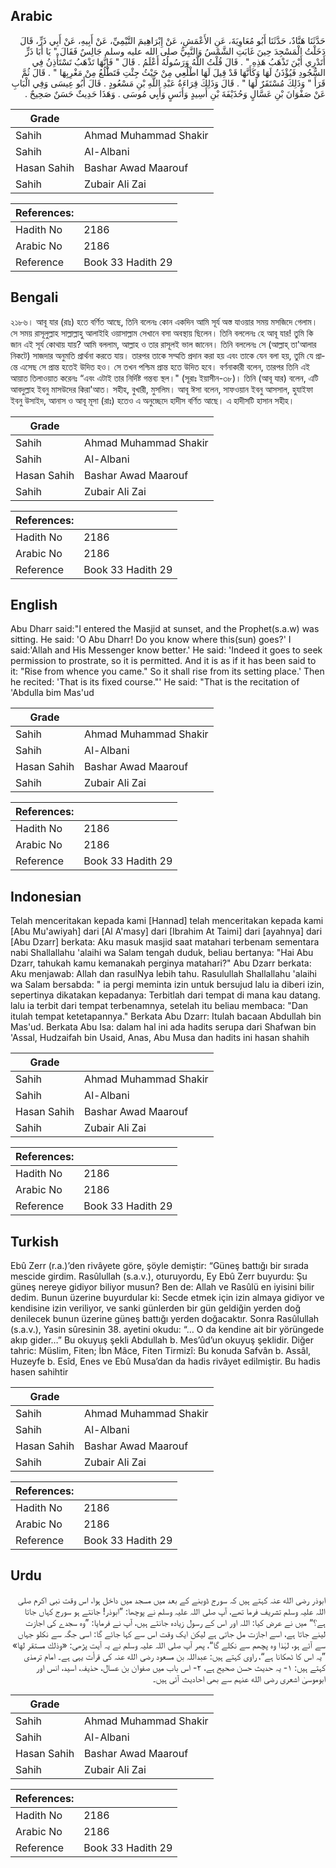 ## Arabic


<div dir="rtl" lang="ar" style={{fontSize:'larger',backgroundColor:'#f8f9fa',padding:20}}>
حَدَّثَنَا هَنَّادٌ، حَدَّثَنَا أَبُو مُعَاوِيَةَ، عَنِ الأَعْمَشِ، عَنْ إِبْرَاهِيمَ التَّيْمِيِّ، عَنْ أَبِيهِ، عَنْ أَبِي ذَرٍّ، قَالَ دَخَلْتُ الْمَسْجِدَ حِينَ غَابَتِ الشَّمْسُ وَالنَّبِيُّ صلى الله عليه وسلم جَالِسٌ فَقَالَ ‏"‏ يَا أَبَا ذَرٍّ أَتَدْرِي أَيْنَ تَذْهَبُ هَذِهِ ‏"‏ ‏.‏ قَالَ قُلْتُ اللَّهُ وَرَسُولُهُ أَعْلَمُ ‏.‏ قَالَ ‏"‏ فَإِنَّهَا تَذْهَبُ تَسْتَأْذِنُ فِي السُّجُودِ فَيُؤْذَنُ لَهَا وَكَأَنَّهَا قَدْ قِيلَ لَهَا اطْلُعِي مِنْ حَيْثُ جِئْتِ فَتَطْلُعُ مِنْ مَغْرِبِهَا ‏"‏ ‏.‏ قَالَ ثُمَّ قَرَأَ ‏"‏ وَذَلِكَ مُسْتَقَرٌ لَهَا ‏"‏ ‏.‏ قَالَ وَذَلِكَ قِرَاءَةُ عَبْدِ اللَّهِ بْنِ مَسْعُودٍ ‏.‏ قَالَ أَبُو عِيسَى وَفِي الْبَابِ عَنْ صَفْوَانَ بْنِ عَسَّالٍ وَحُذَيْفَةَ بْنِ أَسِيدٍ وَأَنَسٍ وَأَبِي مُوسَى ‏.‏ وَهَذَا حَدِيثٌ حَسَنٌ صَحِيحٌ ‏.‏
</div>
<div style={{backgroundColor:'#f8f9fa',padding:20, marginBottom: 10}}><table> <thead> <tr> <th>Grade</th> <th></th> </tr> </thead> <tbody> <tr><td>Sahih</td><td>Ahmad Muhammad Shakir</td></tr><tr><td>Sahih</td><td>Al-Albani</td></tr><tr><td>Hasan Sahih</td><td>Bashar Awad Maarouf</td></tr><tr><td>Sahih</td><td>Zubair Ali Zai</td></tr></tbody></table><table> <thead> <tr> <th>References:</th> <th></th> </tr> </thead> <tbody><tr><td>Hadith No</td><td>2186</td></tr><tr><td>Arabic No</td><td>2186</td></tr><tr><td>Reference</td><td>Book 33 Hadith 29</td></tr></tbody></table></div>

## Bengali


<div dir="ltr" lang="bn" style={{fontSize:'larger',backgroundColor:'#f8f9fa',padding:20}}>
২১৮৬। আবূ যার (রাঃ) হতে বর্ণিত আছে, তিনি বলেনঃ কোন একদিন আমি সূর্য অস্ত যাওয়ার সময় মসজিদে গেলাম। সে সময় রাসূলুল্লাহ সাল্লাল্লাহু আলাইহি ওয়াসাল্লাম সেখানে বসা অবস্থায় ছিলেন। তিনি বললেনঃ হে আবূ যার! তুমি কি জান এই সূর্য কোথায় যায়? আমি বললাম, আল্লাহ ও তার রাসূলই ভাল জানেন। তিনি বললেনঃ সে (আল্লাহ্ তা'আলার নিকটে) সাজদার অনুমতি প্রার্থনা করতে যায়। তারপর তাকে সম্মতি প্রদান করা হয় এবং তাকে যেন বলা হয়, তুমি যে প্রান্তে এসেছ সে প্রান্ত হতেই উদিত হও। সে তখন পশ্চিম প্রান্ত হতে উদিত হবে। বর্ণনাকারী বলেন, তারপর তিনি এই আয়াত তিলাওয়াত করেনঃ “এবং এটাই তার নির্দিষ্ট গন্তব্য স্থল।" (সূরাঃ ইয়াসীন-৩৮)। তিনি (আবূ যার) বলেন, এটি আবদুল্লাহ ইবনু মাসউদের কিরা'আত। সহীহ, বুখারী, মুসলিম। আবূ ঈসা বলেন, সাফওয়ান ইবনু আসসাল, হুযাইফা ইবনু উসাইদ, আনাস ও আবূ মূসা (রাঃ) হতেও এ অনুচ্ছেদে হাদীস বর্ণিত আছে। এ হাদীসটি হাসান সহীহ।
</div>
<div style={{backgroundColor:'#f8f9fa',padding:20, marginBottom: 10}}><table> <thead> <tr> <th>Grade</th> <th></th> </tr> </thead> <tbody> <tr><td>Sahih</td><td>Ahmad Muhammad Shakir</td></tr><tr><td>Sahih</td><td>Al-Albani</td></tr><tr><td>Hasan Sahih</td><td>Bashar Awad Maarouf</td></tr><tr><td>Sahih</td><td>Zubair Ali Zai</td></tr></tbody></table><table> <thead> <tr> <th>References:</th> <th></th> </tr> </thead> <tbody><tr><td>Hadith No</td><td>2186</td></tr><tr><td>Arabic No</td><td>2186</td></tr><tr><td>Reference</td><td>Book 33 Hadith 29</td></tr></tbody></table></div>

## English


<div dir="ltr" lang="en" style={{fontSize:'larger',backgroundColor:'#f8f9fa',padding:20}}>
Abu Dharr said:"I entered the Masjid at sunset, and the Prophet(s.a.w) was sitting. He said: 'O Abu Dharr! Do you know where this(sun) goes?' I said:'Allah and His Messenger know better.' He said: 'Indeed it goes to seek permission to prostrate, so it is permitted. And it is as if it has been said to it: "Rise from whence you came." So it shall rise from its setting place.' Then he recited: 'That is its fixed course."' He said: "That is the recitation of 'Abdulla bim Mas'ud
</div>
<div style={{backgroundColor:'#f8f9fa',padding:20, marginBottom: 10}}><table> <thead> <tr> <th>Grade</th> <th></th> </tr> </thead> <tbody> <tr><td>Sahih</td><td>Ahmad Muhammad Shakir</td></tr><tr><td>Sahih</td><td>Al-Albani</td></tr><tr><td>Hasan Sahih</td><td>Bashar Awad Maarouf</td></tr><tr><td>Sahih</td><td>Zubair Ali Zai</td></tr></tbody></table><table> <thead> <tr> <th>References:</th> <th></th> </tr> </thead> <tbody><tr><td>Hadith No</td><td>2186</td></tr><tr><td>Arabic No</td><td>2186</td></tr><tr><td>Reference</td><td>Book 33 Hadith 29</td></tr></tbody></table></div>

## Indonesian


<div dir="ltr" lang="id" style={{fontSize:'larger',backgroundColor:'#f8f9fa',padding:20}}>
Telah menceritakan kepada kami [Hannad] telah menceritakan kepada kami [Abu Mu'awiyah] dari [Al A'masy] dari [Ibrahim At Taimi] dari [ayahnya] dari [Abu Dzarr] berkata: Aku masuk masjid saat matahari terbenam sementara nabi Shallallahu 'alaihi wa Salam tengah duduk, beliau bertanya: "Hai Abu Dzarr, tahukah kamu kemanakah perginya matahari?" Abu Dzarr berkata: Aku menjawab: Allah dan rasulNya lebih tahu. Rasulullah Shallallahu 'alaihi wa Salam bersabda: " ia pergi meminta izin untuk bersujud lalu ia diberi izin, sepertinya dikatakan kepadanya: Terbitlah dari tempat di mana kau datang. lalu ia terbit dari tempat terbenamnya, setelah itu beliau membaca: "Dan itulah tempat ketetapannya." Berkata Abu Dzarr: Itulah bacaan Abdullah bin Mas'ud. Berkata Abu Isa: dalam hal ini ada hadits serupa dari Shafwan bin 'Assal, Hudzaifah bin Usaid, Anas, Abu Musa dan hadits ini hasan shahih
</div>
<div style={{backgroundColor:'#f8f9fa',padding:20, marginBottom: 10}}><table> <thead> <tr> <th>Grade</th> <th></th> </tr> </thead> <tbody> <tr><td>Sahih</td><td>Ahmad Muhammad Shakir</td></tr><tr><td>Sahih</td><td>Al-Albani</td></tr><tr><td>Hasan Sahih</td><td>Bashar Awad Maarouf</td></tr><tr><td>Sahih</td><td>Zubair Ali Zai</td></tr></tbody></table><table> <thead> <tr> <th>References:</th> <th></th> </tr> </thead> <tbody><tr><td>Hadith No</td><td>2186</td></tr><tr><td>Arabic No</td><td>2186</td></tr><tr><td>Reference</td><td>Book 33 Hadith 29</td></tr></tbody></table></div>

## Turkish


<div dir="ltr" lang="tr" style={{fontSize:'larger',backgroundColor:'#f8f9fa',padding:20}}>
Ebû Zerr (r.a.)’den rivâyete göre, şöyle demiştir: “Güneş battığı bir sırada mescide girdim. Rasûlullah (s.a.v.), oturuyordu, Ey Ebû Zerr buyurdu: Şu güneş nereye gidiyor biliyor musun? Ben de: Allah ve Rasûlü en iyisini bilir dedim. Bunun üzerine buyurdular ki: Secde etmek için izin almaya gidiyor ve kendisine izin veriliyor, ve sanki günlerden bir gün geldiğin yerden doğ denilecek bunun üzerine güneş battığı yerden doğacaktır. Sonra Rasûlullah (s.a.v.), Yasin sûresinin 38. ayetini okudu: “… O da kendine ait bir yörüngede akıp gider…” Bu okuyuş şekli Abdullah b. Mes’ûd’un okuyuş şeklidir. Diğer tahric: Müslim, Fiten; İbn Mâce, Fiten Tirmizî: Bu konuda Safvân b. Assâl, Huzeyfe b. Esîd, Enes ve Ebû Musa’dan da hadis rivâyet edilmiştir. Bu hadis hasen sahihtir
</div>
<div style={{backgroundColor:'#f8f9fa',padding:20, marginBottom: 10}}><table> <thead> <tr> <th>Grade</th> <th></th> </tr> </thead> <tbody> <tr><td>Sahih</td><td>Ahmad Muhammad Shakir</td></tr><tr><td>Sahih</td><td>Al-Albani</td></tr><tr><td>Hasan Sahih</td><td>Bashar Awad Maarouf</td></tr><tr><td>Sahih</td><td>Zubair Ali Zai</td></tr></tbody></table><table> <thead> <tr> <th>References:</th> <th></th> </tr> </thead> <tbody><tr><td>Hadith No</td><td>2186</td></tr><tr><td>Arabic No</td><td>2186</td></tr><tr><td>Reference</td><td>Book 33 Hadith 29</td></tr></tbody></table></div>

## Urdu


<div dir="rtl" lang="ur" style={{fontSize:'larger',backgroundColor:'#f8f9fa',padding:20}}>
ابوذر رضی الله عنہ کہتے ہیں کہ سورج ڈوبنے کے بعد میں مسجد میں داخل ہوا، اس وقت نبی اکرم صلی اللہ علیہ وسلم تشریف فرما تھے، آپ صلی اللہ علیہ وسلم نے پوچھا: ”ابوذر! جانتے ہو سورج کہاں جاتا ہے؟“ میں نے عرض کیا: اللہ اور اس کے رسول زیادہ جانتے ہیں، آپ نے فرمایا: ”وہ سجدے کی اجازت لینے جاتا ہے، اسے اجازت مل جاتی ہے لیکن ایک وقت اس سے کہا جائے گا: اسی جگہ سے نکلو جہاں سے آئے ہو، لہٰذا وہ پچھم سے نکلے گا“، پھر آپ صلی اللہ علیہ وسلم نے یہ آیت پڑھی: «وذلك مستقر لها» ”یہ اس کا ٹھکانا ہے“، راوی کہتے ہیں: عبداللہ بن مسعود رضی الله عنہ کی قرأت یہی ہے۔ امام ترمذی کہتے ہیں: ۱- یہ حدیث حسن صحیح ہے، ۲- اس باب میں صفوان بن عسال، حذیفہ، اسید، انس اور ابوموسیٰ اشعری رضی الله عنہم سے بھی احادیث آئی ہیں۔
</div>
<div style={{backgroundColor:'#f8f9fa',padding:20, marginBottom: 10}}><table> <thead> <tr> <th>Grade</th> <th></th> </tr> </thead> <tbody> <tr><td>Sahih</td><td>Ahmad Muhammad Shakir</td></tr><tr><td>Sahih</td><td>Al-Albani</td></tr><tr><td>Hasan Sahih</td><td>Bashar Awad Maarouf</td></tr><tr><td>Sahih</td><td>Zubair Ali Zai</td></tr></tbody></table><table> <thead> <tr> <th>References:</th> <th></th> </tr> </thead> <tbody><tr><td>Hadith No</td><td>2186</td></tr><tr><td>Arabic No</td><td>2186</td></tr><tr><td>Reference</td><td>Book 33 Hadith 29</td></tr></tbody></table></div>